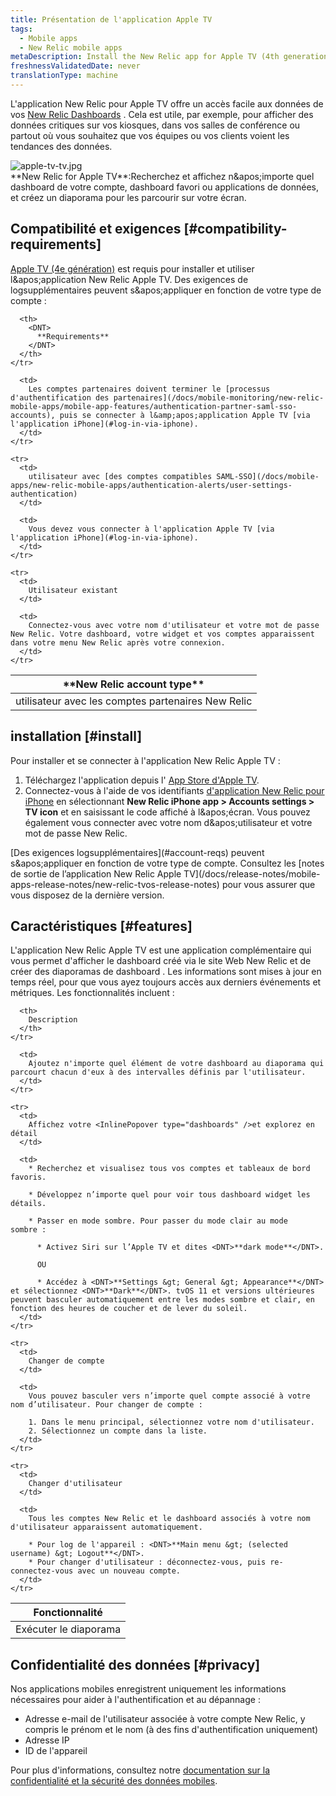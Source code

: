 ```yaml
---
title: Présentation de l'application Apple TV
tags:
  - Mobile apps
  - New Relic mobile apps
metaDescription: Install the New Relic app for Apple TV (4th generation) to display your data on your kiosks or in your conference rooms.
freshnessValidatedDate: never
translationType: machine
---
```


L'application New Relic pour Apple TV offre un accès facile aux données de vos [New Relic Dashboards](/docs/query-your-data/explore-query-data/dashboards/introduction-dashboards) . Cela est utile, par exemple, pour afficher des données critiques sur vos kiosques, dans vos salles de conférence ou partout où vous souhaitez que vos équipes ou vos clients voient les tendances des données.

<img title="apple-tv-tv.jpg" alt="apple-tv-tv.jpg" src="/images/mobile-apps_screenshot-full_Apple-TV-dashboard.webp" />

<figcaption>
  <DNT>**New Relic for Apple TV**</DNT>:Recherchez et affichez n&amp;apos;importe quel dashboard de votre compte, dashboard favori ou applications de données, et créez un diaporama pour les parcourir sur votre écran.
</figcaption>

## Compatibilité et exigences [#compatibility-requirements]

[Apple TV (4e génération)](https://www.apple.com/apple-tv-4k/) est requis pour installer et utiliser l&amp;apos;application New Relic Apple TV. Des exigences de logsupplémentaires peuvent s&amp;apos;appliquer en fonction de votre type de compte :

<table id="account-reqs">
  <thead>
    <tr>
      <th width={300}>
        <DNT>
          **New Relic account type**
        </DNT>
      </th>

      <th>
        <DNT>
          **Requirements**
        </DNT>
      </th>
    </tr>
  </thead>

  <tbody>
    <tr>
      <td>
        utilisateur avec les comptes partenaires New Relic
      </td>

      <td>
        Les comptes partenaires doivent terminer le [processus d'authentification des partenaires](/docs/mobile-monitoring/new-relic-mobile-apps/mobile-app-features/authentication-partner-saml-sso-accounts), puis se connecter à l&amp;apos;application Apple TV [via l'application iPhone](#log-in-via-iphone).
      </td>
    </tr>

    <tr>
      <td>
        utilisateur avec [des comptes compatibles SAML-SSO](/docs/mobile-apps/new-relic-mobile-apps/authentication-alerts/user-settings-authentication)
      </td>

      <td>
        Vous devez vous connecter à l'application Apple TV [via l'application iPhone](#log-in-via-iphone).
      </td>
    </tr>

    <tr>
      <td>
        Utilisateur existant
      </td>

      <td>
        Connectez-vous avec votre nom d'utilisateur et votre mot de passe New Relic. Votre dashboard, votre widget et vos comptes apparaissent dans votre menu New Relic après votre connexion.
      </td>
    </tr>
  </tbody>
</table>

## installation [#install]

Pour installer et se connecter à l'application New Relic Apple TV :

1. Téléchargez l'application depuis l' [App Store d'Apple TV](https://support.apple.com/guide/tv/find-apps-atvb5a7dd799/tvos).
2. Connectez-vous à l'aide de vos identifiants [d'application New Relic pour iPhone](/docs/mobile-apps/new-relic-mobile-apps/ios-app/introduction-ios-mobile-app) en sélectionnant <DNT>**New Relic iPhone app &gt; Accounts settings &gt; TV icon**</DNT> et en saisissant le code affiché à l&amp;apos;écran. Vous pouvez également vous connecter avec votre nom d&amp;apos;utilisateur et votre mot de passe New Relic.

<Callout variant="important">
  [Des exigences logsupplémentaires](#account-reqs) peuvent s&amp;apos;appliquer en fonction de votre type de compte. Consultez les [notes de sortie de l’application New Relic Apple TV](/docs/release-notes/mobile-apps-release-notes/new-relic-tvos-release-notes) pour vous assurer que vous disposez de la dernière version.
</Callout>

## Caractéristiques [#features]

L'application New Relic Apple TV est une application complémentaire qui vous permet d'afficher le dashboard créé via le site Web New Relic et de créer des diaporamas de dashboard . Les informations sont mises à jour en temps réel, pour que vous ayez toujours accès aux derniers événements et métriques. Les fonctionnalités incluent :

<table>
  <thead>
    <tr>
      <th width={200}>
        Fonctionnalité
      </th>

      <th>
        Description
      </th>
    </tr>
  </thead>

  <tbody>
    <tr>
      <td>
        Exécuter le diaporama
      </td>

      <td>
        Ajoutez n'importe quel élément de votre dashboard au diaporama qui parcourt chacun d'eux à des intervalles définis par l'utilisateur.
      </td>
    </tr>

    <tr>
      <td>
        Affichez votre <InlinePopover type="dashboards" />et explorez en détail
      </td>

      <td>
        * Recherchez et visualisez tous vos comptes et tableaux de bord favoris.

        * Développez n’importe quel pour voir tous dashboard widget les détails.

        * Passer en mode sombre. Pour passer du mode clair au mode sombre :

          * Activez Siri sur l’Apple TV et dites <DNT>**dark mode**</DNT>.

          OU

          * Accédez à <DNT>**Settings &gt; General &gt; Appearance**</DNT> et sélectionnez <DNT>**Dark**</DNT>. tvOS 11 et versions ultérieures peuvent basculer automatiquement entre les modes sombre et clair, en fonction des heures de coucher et de lever du soleil.
      </td>
    </tr>

    <tr>
      <td>
        Changer de compte
      </td>

      <td>
        Vous pouvez basculer vers n’importe quel compte associé à votre nom d’utilisateur. Pour changer de compte :

        1. Dans le menu principal, sélectionnez votre nom d'utilisateur.
        2. Sélectionnez un compte dans la liste.
      </td>
    </tr>

    <tr>
      <td>
        Changer d'utilisateur
      </td>

      <td>
        Tous les comptes New Relic et le dashboard associés à votre nom d'utilisateur apparaissent automatiquement.

        * Pour log de l'appareil : <DNT>**Main menu &gt; (selected username) &gt; Logout**</DNT>.
        * Pour changer d'utilisateur : déconnectez-vous, puis re-connectez-vous avec un nouveau compte.
      </td>
    </tr>
  </tbody>
</table>

## Confidentialité des données [#privacy]

Nos applications mobiles enregistrent uniquement les informations nécessaires pour aider à l'authentification et au dépannage :

* Adresse e-mail de l'utilisateur associée à votre compte New Relic, y compris le prénom et le nom (à des fins d'authentification uniquement)
* Adresse IP
* ID de l'appareil

Pour plus d'informations, consultez notre [documentation sur la confidentialité et la sécurité des données mobiles](/docs/mobile-monitoring/new-relic-mobile/get-started/security-mobile-apps).